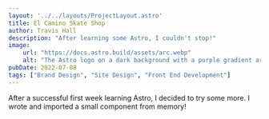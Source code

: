 ```yaml
---
layout: '../../layouts/ProjectLayout.astro'
title: El Camino Skate Shop
author: Travis Hall
description: "After learning some Astro, I couldn't stop!"
image:
    url: "https://docs.astro.build/assets/arc.webp"
    alt: "The Astro logo on a dark background with a purple gradient arc."
pubDate: 2022-07-08
tags: ["Brand Design", "Site Design", "Front End Development"]
---
```

After a successful first week learning Astro, I decided to try some more. I wrote and imported a small component from memory!